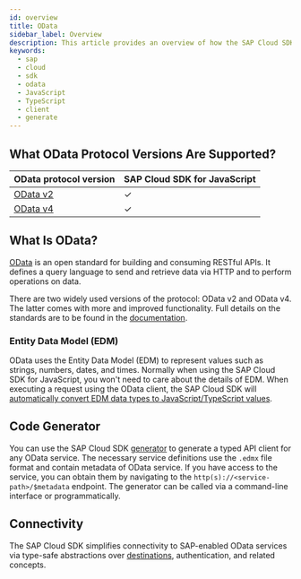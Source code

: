 ```yaml
---
id: overview
title: OData
sidebar_label: Overview
description: This article provides an overview of how the SAP Cloud SDK for JavaScript supports connecting to OData services.
keywords:
  - sap
  - cloud
  - sdk
  - odata
  - JavaScript
  - TypeScript
  - client
  - generate
---
```


## What OData Protocol Versions Are Supported?

| OData protocol version          | SAP Cloud SDK for JavaScript |
| ------------------------------- | ---------------------------- |
| [OData v2](odata-v2-client.mdx) | &#10003;                     |
| [OData v4](odata-v4-client.mdx) | &#10003;                     |

## What Is OData?

[OData](https://www.odata.org/) is an open standard for building and consuming RESTful APIs.
It defines a query language to send and retrieve data via HTTP and to perform operations on data.

There are two widely used versions of the protocol: OData v2 and OData v4.
The latter comes with more and improved functionality.
Full details on the standards are to be found in the [documentation](https://www.odata.org/documentation/).

### Entity Data Model (EDM)

OData uses the Entity Data Model (EDM) to represent values such as strings, numbers, dates, and times.
Normally when using the SAP Cloud SDK for JavaScript, you won't need to care about the details of EDM.
When executing a request using the OData client, the SAP Cloud SDK will [automatically convert EDM data types to JavaScript/TypeScript values](./execute-odata-request.mdx#conversion-of-odata-types).

## Code Generator

You can use the SAP Cloud SDK [generator](generate-odata-client.mdx) to generate a typed API client for any OData service.
The necessary service definitions use the `.edmx` file format and contain metadata of OData service.
If you have access to the service, you can obtain them by navigating to the `http(s)://<service-path>/$metadata` endpoint.
The generator can be called via a command-line interface or programmatically.

## Connectivity

The SAP Cloud SDK simplifies connectivity to SAP-enabled OData services via type-safe abstractions over [destinations](../connectivity/destination.mdx), authentication, and related concepts.
